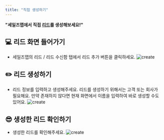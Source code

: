 ```yaml
---
title: "직접 생성하기"
---
```


**"세일즈맵에서 직접 [리드]()를 생성해보세요!"**

## 💻 리드 화면 들어가기
- 세일즈맵의 리드 / 리드 수신함 탭에서 리드 추가 버튼을 클릭하세요.
![create](/images/feature/lead/create/feature:create_1.png)

## ✏️ 리드 생성하기
- 리드 정보를 입력하고 생성해주세요.
<Tip>리드를 생성하기 위해서는 고객 또는 회사가 필요해요. 만약 존재하지 않다면 현재 화면에서 이름을 입력하여 바로 생성할 수도 있어요.</Tip>
![create](/images/feature/lead/create/feature:create_2.png)

## 😎 생성한 리드 확인하기
- 생성한 리드를 확인해주세요.
![create](/images/feature/lead/create/feature:create_3.png)